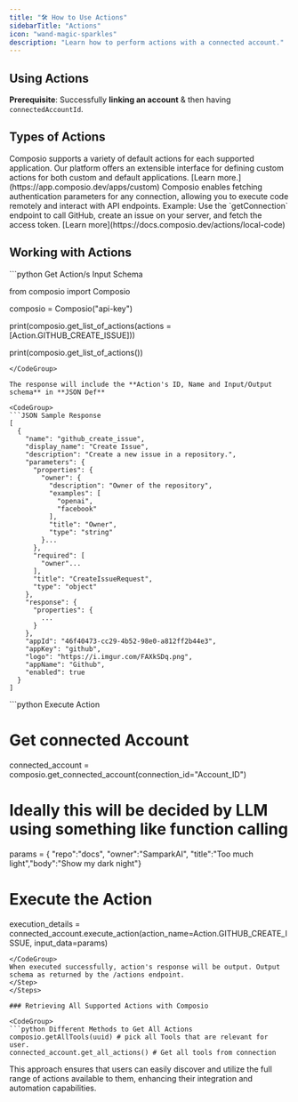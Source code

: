 ```yaml
---
title: "🛠️ How to Use Actions"
sidebarTitle: "Actions"
icon: "wand-magic-sparkles"
description: "Learn how to perform actions with a connected account."
---
```


## Using Actions

**Prerequisite**: Successfully **linking an account** & then having `connectedAccountId`.

## **Types of Actions**

<Tabs>
  <Tab title="Default Actions">
    Composio supports a variety of default actions for each supported
    application.
  </Tab>
  <Tab title="Custom Actions">
    Our platform offers an extensible interface for defining custom actions for
    both custom and default applications. [Learn
    more.](https://app.composio.dev/apps/custom)
  </Tab>
  <Tab title="Local Code/Local Actions">
    Composio enables fetching authentication parameters for any connection,
    allowing you to execute code remotely and interact with API endpoints.
    Example: Use the `getConnection` endpoint to call GitHub, create an issue on
    your server, and fetch the access token. [Learn
    more](https://docs.composio.dev/actions/local-code)
  </Tab>
</Tabs>

## Working with Actions

<Steps>
<Step title="Fetch Actions">

<CodeGroup>
```python Get Action/s Input Schema

from composio import Composio

composio = Composio("api-key")

print(composio.get_list_of_actions(actions = [Action.GITHUB_CREATE_ISSUE]))

print(composio.get_list_of_actions())

```
</CodeGroup>

The response will include the **Action's ID, Name and Input/Output schema** in **JSON Def**

<CodeGroup>
```JSON Sample Response
[
  {
    "name": "github_create_issue",
    "display_name": "Create Issue",
    "description": "Create a new issue in a repository.",
    "parameters": {
      "properties": {
        "owner": {
          "description": "Owner of the repository",
          "examples": [
            "openai",
            "facebook"
          ],
          "title": "Owner",
          "type": "string"
        }...
      },
      "required": [
        "owner"...
      ],
      "title": "CreateIssueRequest",
      "type": "object"
    },
    "response": {
      "properties": {
        ...
      }
    },
    "appId": "46f40473-cc29-4b52-98e0-a812ff2b44e3",
    "appKey": "github",
    "logo": "https://i.imgur.com/FAXkSDq.png",
    "appName": "Github",
    "enabled": true
  }
]
```

</CodeGroup>
</Step>

<Step title="Execute the action">
<CodeGroup>
```python Execute Action

# Get connected Account

connected_account = composio.get_connected_account(connection_id="Account_ID")

# Ideally this will be decided by LLM using something like function calling

params = { "repo":"docs", "owner":"SamparkAI",
"title":"Too much light","body":"Show my dark night"}

# Execute the Action

execution_details = connected_account.execute_action(action_name=Action.GITHUB_CREATE_ISSUE, input_data=params)

```
</CodeGroup>
When executed successfully, action's response will be output. Output schema as returned by the /actions endpoint.
</Step>
</Steps>

### Retrieving All Supported Actions with Composio

<CodeGroup>
```python Different Methods to Get All Actions
composio.getAllTools(uuid) # pick all Tools that are relevant for user.
connected_account.get_all_actions() # Get all tools from connection
```

</CodeGroup>
This approach ensures that users can easily discover and utilize the full range of actions available to them, enhancing their integration and automation capabilities.
